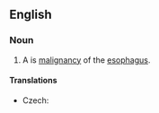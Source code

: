 ==English==
{{wikipedia}}
===Noun===
{{en-noun|sg=[[esophageal]] [[cancer]]}}

# {{pathology}} A is [[cancer|malignancy]] of the [[esophagus]].

====Translations====
{{trans-top|cancer}}
* Czech: {{t-|cs|rakovina jícnu|f}}
{{trans-mid}}
{{trans-bottom}}